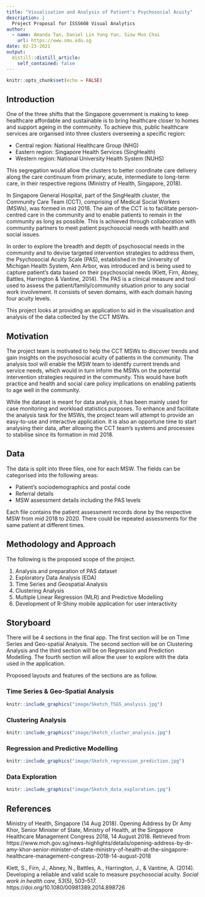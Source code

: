 ```yaml
---
title: "Visualisation and Analysis of Patient's Psychosocial Acuity"
description: |
  Project Proposal for ISSS608 Visual Analytics
author:
  - name: Amanda Tan, Daniel Lin Yong Yan, Siow Mun Chai
    url: https://www.smu.edu.sg
date: 02-23-2021
output:
  distill::distill_article:
    self_contained: false
---
```



```r
knitr::opts_chunk$set(echo = FALSE)
```
## Introduction

One of the three shifts that the Singapore government is making to keep healthcare affordable and sustainable is to bring healthcare closer to homes and support ageing in the community. To achieve this, public healthcare services are organised into three clusters overseeing a specific region: 

* Central region: National Healthcare Group (NHG)
* Eastern region: Singapore Health Services (SingHealth)
* Western region: National University Health System (NUHS)

This segregation would allow the clusters to better coordinate care delivery along the care continuum from primary, acute, intermediate to long-term care, in their respective regions (Ministry of Health, Singapore, 2018). 

In Singapore General Hospital, part of the SingHealth cluster, the Community Care Team (CCT), comprising of Medical Social Workers (MSWs), was formed in mid 2018. The aim of the CCT is to facilitate person-centred care in the community and to enable patients to remain in the community as long as possible. This is achieved through collaboration with community partners to meet patient psychosocial needs with health and social issues. 

In order to explore the breadth and depth of psychosocial needs in the community and to devise targeted intervention strategies to address them, the Psychosocial Acuity Scale (PAS), established in the University of Michigan Health System, Ann Arbor, was introduced and is being used to capture patient's data based on their psychosocial needs (Klett, Firn, Abney, Battles, Harrington & Vantine, 2014). The PAS is a clinical measure and tool used to assess the patient/family/community situation prior to any social work involvement. It consists of seven domains, with each domain having four acuity levels.

This project looks at providing an application to aid in the visualisation and analysis of the data collected by the CCT MSWs.

## Motivation

The project team is motivated to help the CCT MSWs to discover trends and gain insights on the psychosocial acuity of patients in the community. The analysis tool will enable the MSW team to identify current trends and service needs, which would in turn inform the MSWs on the potential intervention strategies required in the community. This would have both practice and health and social care policy implications on enabling patients to age well in the community.

While the dataset is meant for data analysis, it has been mainly used for case monitoring and workload statistics purposes. To enhance and facilitate the analysis task for the MSWs, the project team will attempt to provide an easy-to-use and interactive application. It is also an opportune time to start analysing their data, after allowing the CCT team's systems and processes to stabilise since its formation in mid 2018.

## Data

The data is split into three files, one for each MSW. The fields can be categorised into the following areas:

* Patient's sociodemographics and postal code
* Referral details
* MSW assessment details including the PAS levels

Each file contains the patient assessment records done by the respective MSW from mid 2018 to 2020. There could be repeated assessments for the same patient at different times.

## Methodology and Approach

The following is the proposed scope of the project.

1. Analysis and preparation of PAS dataset
2. Exploratory Data Analysis (EDA)
3. Time Series and Geospatial Analysis
4. Clustering Analysis
5. Multiple Linear Regression (MLR) and Predictive Modelling 
6. Development of R-Shiny mobile application for user interactivity

## Storyboard

There will be 4 sections in the final app. The first section will be on Time Series and Geo-spatial Analysis. The second section will be on Clustering Analysis and the third section will be on Regression and Prediction Modelling. The fourth section will allow the user to explore with the data used in the application.

Proposed layouts and features of the sections are as follow.

### Time Series & Geo-Spatial Analysis

```r
knitr::include_graphics("image/Sketch_TSGS_analysis.jpg")
```

### Clustering Analysis

```r
knitr::include_graphics("image/Sketch_cluster_analysis.jpg")
```

### Regression and Predictive Modelling

```r
knitr::include_graphics("image/Sketch_regression_prediction.jpg")
```

### Data Exploration

```r
knitr::include_graphics("image/Sketch_data_exploration.jpg")
```


## References

Ministry of Health, Singapore (14 Aug 2018). Opening Address by Dr Amy Khor, Senior Minister of State, Ministry of Health, at the Singapore Healthcare Management Congress 2018, 14 August 2018. Retrieved from https://www.moh.gov.sg/news-highlights/details/opening-address-by-dr-amy-khor-senior-minister-of-state-ministry-of-health-at-the-singapore-healthcare-management-congress-2018-14-august-2018

Klett, S., Firn, J., Abney, N., Battles, A., Harrington, J., & Vantine, A. (2014). Developing a reliable and valid scale to measure psychosocial acuity. *Social work in health care, 53*(5), 503–517. https://doi.org/10.1080/00981389.2014.898726
